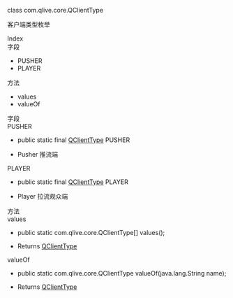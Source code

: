 <link rel="stylesheet" type="text/css" href="https://docs.qnsdk.com/styles/doc-v4-api.css" />
<div class="rtc-doc rtc-doc-page" id="rtc-doc">
<section class="rtc-doc-panel rtc-doc-describe rtc-doc-note">
                <p>class com.qlive.core.QClientType</p>
                <p>客户端类型枚举</p>
</section>
            <div class="rtc-doc-page-wrap">Index</div>
<section class="rtc-doc-panel">
        <div class="rtc-doc-page-title">字段</div>
        <ul class="rtc-doc-catalogue">
                <li><a onClick='document.location.replace(`${document.location.protocol}//${document.location.host}${document.location.pathname}${document.location.search}#PUSHER`)'>PUSHER</a></li>
                <li><a onClick='document.location.replace(`${document.location.protocol}//${document.location.host}${document.location.pathname}${document.location.search}#PLAYER`)'>PLAYER</a></li>
        </ul>
        <div class="rtc-doc-page-title">方法</div>
        <ul class="rtc-doc-catalogue">
                <li><a onClick='document.location.replace(`${document.location.protocol}//${document.location.host}${document.location.pathname}${document.location.search}#values`)'>values</a></li>
                <li><a onClick='document.location.replace(`${document.location.protocol}//${document.location.host}${document.location.pathname}${document.location.search}#valueOf`)'>valueOf</a></li>
        </ul>
</section>
<div class="rtc-doc-page-wrap">字段</div>
<section class="rtc-doc-panel">
<div class="rtc-doc-page-title rtc-doc-antor" id="PUSHER">PUSHER</div>
<ul class="rtc-doc-page-container">
        <li class="rtc-doc-sign-signature">public static final <a href='https://developer.qiniu.com/lowcode/api/12053/QClientType'>QClientType</a> PUSHER</li>
    </li>
<li class="rtc-doc-page-description">
    <div class="rtc-doc-desc-wrap">
        <p>Pusher 推流端</p>
    </div>
</li>
</ul>
</section>
<section class="rtc-doc-panel">
<div class="rtc-doc-page-title rtc-doc-antor" id="PLAYER">PLAYER</div>
<ul class="rtc-doc-page-container">
        <li class="rtc-doc-sign-signature">public static final <a href='https://developer.qiniu.com/lowcode/api/12053/QClientType'>QClientType</a> PLAYER</li>
    </li>
<li class="rtc-doc-page-description">
    <div class="rtc-doc-desc-wrap">
        <p>Player 拉流观众端</p>
    </div>
</li>
</ul>
</section>
<div class="rtc-doc-page-wrap">方法</div>
<section class="rtc-doc-panel">
<div class="rtc-doc-page-title rtc-doc-antor" id="values">values</div>
<ul class="rtc-doc-page-container">
        <li class="rtc-doc-sign-signature">
public static com.qlive.core.QClientType[] values();</li>
    </li>
<li class="rtc-doc-page-description">
    <div class="rtc-doc-desc-wrap">
        <p></p>
    </div>
    <div class="rtc-doc-returns-title">Returns <span><a href='https://developer.qiniu.com/lowcode/api/12053/QClientType'>QClientType</a></span></div>
</li>
</ul>
</section>
<section class="rtc-doc-panel">
<div class="rtc-doc-page-title rtc-doc-antor" id="valueOf">valueOf</div>
<ul class="rtc-doc-page-container">
        <li class="rtc-doc-sign-signature">
public static com.qlive.core.QClientType valueOf(java.lang.String name);</li>
    </li>
<li class="rtc-doc-page-description">
    <div class="rtc-doc-desc-wrap">
        <p></p>
    </div>
    <div class="rtc-doc-returns-title">Returns <span><a href='https://developer.qiniu.com/lowcode/api/12053/QClientType'>QClientType</a></span></div>
</li>
</ul>
</section>
</div>


